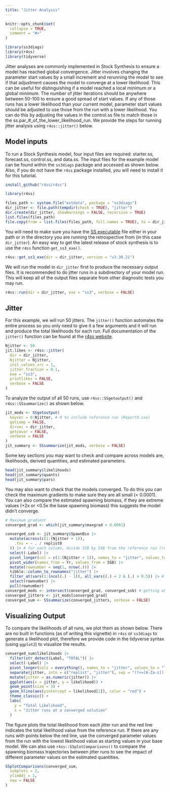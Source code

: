 ```yaml
---
title: "Jitter Analysis"
---
```


```r
knitr::opts_chunk$set(
  collapse = TRUE,
  comment = "#>"
)
```

```r
library(ss3diags)
library(r4ss)
library(tidyverse)
```

Jitter analyses are commonly implemented in Stock Synthesis to ensure a model has reached global convergence. Jitter involves changing the parameter start values by a small increment and rerunning the model to see if that adjustment causes the model to converge at a lower likelihood. This can be useful for distinguishing if a model reached a local minimum or a global minimum. The number of jitter iterations should be anywhere between 50-100 to ensure a good spread of start values. If any of those runs has a lower likelihood than your current model, parameter start values should be adjusted to use those from the run with a lower likelihood. You can do this by adjusting the values in the control.ss file to match those in the ss.par_#_of_the_lower_likelihood_run. We provide the steps for running jitter analysis using `r4ss::jitter()` below. 

## Model inputs  
To run a Stock Synthesis model, four input files are required: starter.ss, forecast.ss, control.ss, and data.ss. The input files for the example model can be found within the `ss3diags` package and accessed as shown below. Also, if you do not have the `r4ss` package installed, you will need to install it for this tutorial. 

```r
install_github("r4ss/r4ss")
```

```r
library(r4ss)

files_path <- system.file("extdata", package = "ss3diags")
dir_jitter <- file.path(tempdir(check = TRUE), "jitter")
dir.create(dir_jitter, showWarnings = FALSE, recursive = TRUE)
list.files(files_path)
file.copy(from = list.files(files_path, full.names = TRUE), to = dir_jitter)
```

You will need to make sure you have the [SS executable](https://github.com/nmfs-stock-synthesis/stock-synthesis) file either in your path or in the directory you are running the retrospective from (in this case `dir_jitter`). An easy way to get the latest release of stock synthesis is to use the `r4ss` function `get_ss3_exe()`.

```r
r4ss::get_ss3_exe(dir = dir_jitter, version = "v3.30.21")
```
 
We will run the model in `dir_jitter` first to produce the necessary output files. It is recommended to do jitter runs in a subdirectory of your model run. This will keep all of the output files separate from other diagnostic tests you may run. 
```r
r4ss::run(dir = dir_jitter, exe = "ss3", verbose = FALSE)
```

## Jitter 
For this example, we will run 50 jitters. The `jitter()` function automates the entire process so you only need to give it a few arguments and it will run and produce the total likelihoods for each run. Full documentation of the `jitter()` function can be found at the [r4ss website](https://r4ss.github.io/r4ss/reference/jitter.html).

```r
Njitter <- 50
jit.likes <- r4ss::jitter(
  dir = dir_jitter,
  Njitter = Njitter,
  init_values_src = 1,
  jitter_fraction = 0.1,
  exe = "ss3",
  printlikes = FALSE,
  verbose = FALSE
)
```

To analyze the output of all 50 runs, use `r4ss::SSgetoutput()` and `r4ss::SSsummarize()` as shown below. 

```r
jit_mods <- SSgetoutput(
  keyvec = 0:Njitter, # 0 to include reference run (Report0.sso)
  getcomp = FALSE,
  dirvec = dir_jitter,
  getcovar = FALSE,
  verbose = FALSE
)
jit_summary <- SSsummarize(jit_mods, verbose = FALSE)
```

Some key sections you may want to check and compare across models are, likelihoods, derived quantities, and estimated parameters. 
```r
head(jit_summary$likelihoods)
head(jit_summary$quants)
head(jit_summary$pars)
```

You may also want to check that the models converged. To do this you can check the maximum gradients to make sure they are all small (< 0.0001). You can also compare the estimated spawning biomass, if they are extreme values (+2x or <0.5x the base spawning biomass) this suggests the model didn't converge.

```r
# Maximum gradient
converged_grad <- which(jit_summary$maxgrad < 0.0001)

converged_ssb <- jit_summary$SpawnBio |>
  mutate(across(c(1:(Njitter + 1)),
    .fns = ~ . / replist0
  )) |> # for each column, divide SSB by SSB from the reference run (replist)
  select(-Label) |>
  pivot_longer(col = c(1:(Njitter + 1)), names_to = "jitter", values_to = "SSB") |>
  pivot_wider(names_from = Yr, values_from = SSB) |>
  mutate(rownumber = seq(1, nrow(.))) |>
  tibble::column_to_rownames("jitter") |>
  filter_at(vars(1:(ncol(.) - 1)), all_vars((.) < 2 & (.) > 0.5)) |> # keep only rows where SSB is a reasonable value
  select(rownumber) |>
  pull(rownumber)
converged_mods <- intersect(converged_grad, converged_ssb) # getting which models are in both groups
converged_jitters <- jit_mods[converged_grad]
converged_sum <- SSsummarize(converged_jitters, verbose = FALSE)
```


## Visualizing Output
To compare the likelihoods of all runs, we plot them as shown below. There are no built in functions (as of writing this vignette) in `r4ss` or `ss3diags` to generate a likelihood plot, therefore we provide code in the tidyverse syntax (using `ggplot2`) to visualize the results. 
```r
converged_sum$likelihoods |>
  filter(str_detect(Label, "TOTAL")) |>
  select(-Label) |>
  pivot_longer(cols = everything(), names_to = "jitter", values_to = "likelihood") |>
  separate(jitter, into = c("replist", "jitter"), sep = "(?<=[A-Za-z])(?=[0-9])") |>
  mutate(jitter = as.numeric(jitter)) |>
  ggplot(aes(x = jitter, y = likelihood)) +
  geom_point(size = 3) +
  geom_hline(aes(yintercept = likelihood[1]), color = "red") +
  theme_classic() +
  labs(
    y = "Total Likelihood",
    x = "Jitter runs at a converged solution"
  )
```

The figure plots the total likelihood from each jitter run and the red line indicates the total likelihood value from the reference run. If there are any runs with points below the red line, use the converged parameter values from the run with the lowest likelihood value as starting values in your base model. 
We can also use `r4ss::SSplotComparisons()` to compare the spawning biomass trajectories between jitter runs to see the impact of different parameter values on the estimated quantities. 
```r
SSplotComparisons(converged_sum,
  subplots = 2,
  ylimAdj = 1,
  new = FALSE
)
```

